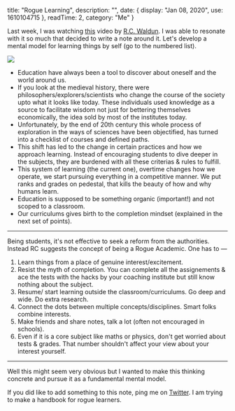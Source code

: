 
  title: "Rogue Learning",
  description: "",
  date: {
    display: "Jan 08, 2020",
    use: 1610104715
  },
  readTime: 2,
  category: "Me"
}


Last week, I was watching [this](https://www.youtube.com/watch?v=B8izRLUdEPA&t=864s) video by [R.C. Waldun](https://rcwaldun.com/). 
I was able to resonate with it so much that decided to write a note around it. Let's develop a mental model for learning things 
by self (go to the numbered list).

![](/rogueacademic/rogue.png)

- Education have always been a tool to discover about oneself and the world around us.
- If you look at the medieval history, there were philosophers/explorers/scientists who
change the course of the society upto what it looks like today. These individuals
used knowledge as a source to facilitate wisdom not just for bettering themselves economically, 
the idea sold by most of the institutes today.
- Unfortunately, by the end of 20th century this whole process of exploration in the ways of 
sciences have been objectified, has turned into a checklist of courses and defined paths.
- This shift has led to the change in certain practices and how we approach learning. 
Instead of encouraging students to dive deeper in the subjects, they are burdened with all 
these criterias & rules to fulfill.
- This system of learning (the current one), overtime changes how we operate, we start pursuing 
everything in a competitive manner. We put ranks and grades on pedestal, that kills the beauty 
of how and why humans learn.
- Education is supposed to be something organic (important!) and not scoped to a classroom.
- Our curriculums gives birth to the completion mindset (explained in the next set of points).        

-----

Being students, it's not effective to seek a reform from the authorities. Instead RC 
suggests the concept of being a Rogue Academic. One has to —    
1. Learn things from a place of genuine interest/excitement.
2. Resist the myth of completion. You can complete all the assignements & 
ace the tests with the hacks by your coaching institute but still know nothing
about the subject.
3. Resume/ start learning outside the classroom/curriculums. Go deep and wide. Do extra research.
4. Connect the dots between multiple concepts/disciplines. Smart folks combine interests.
5. Make friends and share notes, talk a lot (often not encouraged in schools).
6. Even if it is a core subject like maths or physics, don't get worried about tests & grades. That number shouldn't affect your view about your interest yourself.

--------

Well this might seem very obvious but I wanted to make this thinking concrete and pursue 
it as a fundamental mental model.     

If you did like to add something to this note, ping me on [Twitter](https://twitter.com/novadigvijay). 
I am trying to make a handbook for rogue learners.